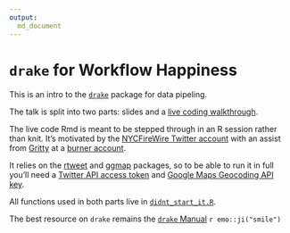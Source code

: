 ```yaml
---
output:
  md_document
---
```


# `drake` for Workflow Happiness

This is an intro to the [`drake`](https://github.com/ropensci/drake) package for data pipeling.

The talk is split into two parts: slides and a [live coding walkthrough](https://github.com/aedobbyn/nyc-fires/blob/master/live_code.Rmd).

The live code Rmd is meant to be stepped through in an R session rather than knit. It's motivated by the [NYCFireWire Twitter account](https://twitter.com/NYCFireWire) with an assist from [Gritty](https://youtu.be/FNt0anp7WK8?t=8) at a [burner account](https://twitter.com/didntstartit).

It relies on the [rtweet](https://github.com/mkearney/rtweet) and [ggmap](https://github.com/dkahle/ggmap) packages, so to be able to run it in full you'll need a [Twitter API access token](https://rtweet.info/articles/auth.html) and [Google Maps Geocoding API key](https://developers.google.com/maps/documentation/geocoding/intro#Geocoding).

All functions used in both parts live in [`didnt_start_it.R`](https://github.com/aedobbyn/nyc-fires/blob/master/didnt_start_it.R).

The best resource on `drake` remains the [`drake` Manual](https://ropenscilabs.github.io/drake-manual/) `r emo::ji("smile")`
